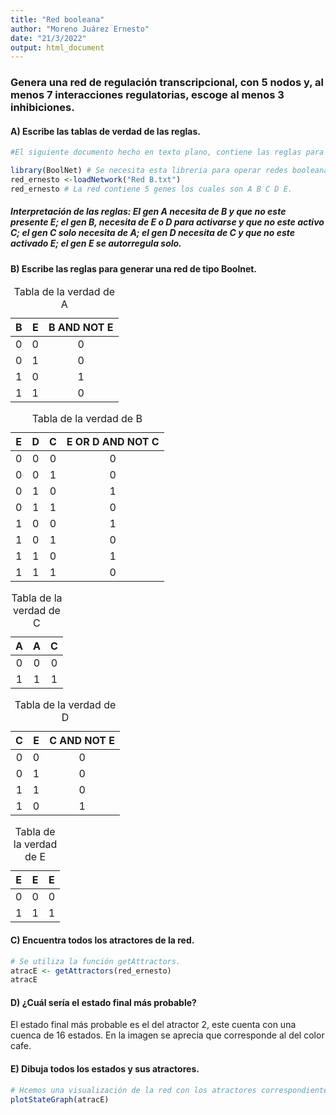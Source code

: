 ---
title: "Red booleana"
author: "Moreno Juárez Ernesto"
date: "21/3/2022"
output: html_document
---
### Genera una red de regulación transcripcional, con 5 nodos y, al menos 7 interacciones regulatorias, escoge al menos 3 inhibiciones.  
  
#### A) Escribe las tablas de verdad de las reglas.
```{r}
#El siguiente documento hecho en texto plano, contiene las reglas para la generación de las tablas de verdad. 

library(BoolNet) # Se necesita esta libreria para operar redes booleanas. 
red_ernesto <-loadNetwork("Red B.txt")
red_ernesto # La red contiene 5 genes los cuales son A B C D E. 

```
##### Interpretación de las reglas: El gen A necesita de B y que no este presente E; el gen B, necesita de E o D para activarse y que no este activo C; el gen C solo necesita de A; el gen D necesita de C y que no este activado E; el gen E se autorregula solo.  
  
    
#### B) Escribe las reglas para generar una red de tipo Boolnet.  
Table: Tabla de la verdad de A  
  
  | B | E | B AND NOT E |
  |:-:|:-:|:-----------:|
  | 0 | 0 | 0           |
  | 0 | 1 | 0           |
  | 1 | 0 | 1           |
  | 1 | 1 | 0           |  
    
Table: Tabla de la verdad de B  
  
  | E | D | C | E OR D AND NOT C |
  |:-:|:-:|:-:|:----------------:|
  | 0 | 0 | 0 | 0                |
  | 0 | 0 | 1 | 0                |
  | 0 | 1 | 0 | 1                |
  | 0 | 1 | 1 | 0                |
  | 1 | 0 | 0 | 1                |
  | 1 | 0 | 1 | 0                |
  | 1 | 1 | 0 | 1                |
  | 1 | 1 | 1 | 0                |  
    
Table: Tabla de la verdad de C  
  
  | A | A | C |
  |:-:|:-:|:-:|
  | 0 | 0 | 0 |
  | 1 | 1 | 1 |  
    
Table: Tabla de la verdad de D  
  
  | C | E | C AND NOT E |
  |:-:|:-:|:-----------:|
  | 0 | 0 | 0           |
  | 0 | 1 | 0           |
  | 1 | 1 | 0           |
  | 1 | 0 | 1           |  
    
Table: Tabla de la verdad de E  
  
  | E | E | E |
  |:-:|:-:|:-:|
  | 0 | 0 | 0 |
  | 1 | 1 | 1 |  
    
#### C) Encuentra todos los atractores de la red.  
  
```{r}
# Se utiliza la función getAttractors.
atracE <- getAttractors(red_ernesto)
atracE


```
  
#### D) ¿Cuál sería el estado final más probable?  
El estado final más probable es el del atractor 2, este cuenta con una cuenca de 16 estados. En la imagen se aprecia que corresponde al del color cafe.  
  
#### E) Dibuja todos los estados y sus atractores.  
```{r}
# Hcemos una visualización de la red con los atractores correspondientes.
plotStateGraph(atracE)
```

  
  
  
  
  


